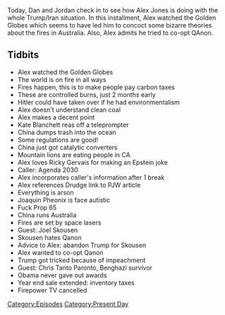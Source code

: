 {{Episode
    | title           = January 6, 2020
    | caption         = [https://knowledgefight.libsyn.com/knowledge-fight-january-6-2020 Listen to this episode on Libsyn]
    | episodeNumber   = 385
    | length          = 01:53:14
    | airDate         = January 8, 2020
    | coverageDate    = January 6, 2020
    | episodeType     = [[:Category:Present Day|Present Day]]
    | appearance      = [[Kate Blanchett]], [[Ricky Gervais]], [[Joaquin Pheonix]], [[Joel Skousen]], [[Chris Tanto Paronto]]
    | previousEpisode = [[384: January 3, 2020]]
    | nextEpisode     = [[386: January 8, 2020]]
}}

{{Stub}}

Today, Dan and Jordan check in to see how Alex Jones is doing with the whole Trump/Iran situation. In this installment, Alex watched the Golden Globes which seems to have led him to concoct some bizarre theories about the fires in Australia. Also, Alex admits he tried to co-opt QAnon.

==Tidbits==

*Alex watched the Golden Globes
*The world is on fire in all ways
*Fires happen, this is to make people pay carbon taxes
*These are controlled burns, just 2 months early
*Hitler could have taken over if he had environmentalism
*Alex doesn't understand clean coal
*Alex makes a decent point
*Kate Blanchett reas off a teleprompter
*China dumps trash into the ocean
*Some regulations are good!
*China just got catalytic converters
*Mountain lions are eating people in CA
*Alex loves Ricky Gervais for making an Epstein joke
*Caller: Agenda 2030
*Alex incorporates caller's information after 1 break
*Alex references Drudge link to PJW article
*Everything is arson
*Joaquin Pheonix is face autistic
*Fuck Prop 65
*China runs Australia
*Fires are set by space lasers
*Guest: Joel Skousen
*Skousen hates Qanon
*Advice to Alex: abandon Trump for Skousen
*Alex wanted to co-opt Qanon
*Trump got tricked because of impeachment
*Guest: Chris Tanto Paronto, Benghazi survivor
*Obama never gave out awards
*Year end sale extended: inventory taxes
*Firepower TV cancelled

[[Category:Episodes]]
[[Category:Present Day]]
